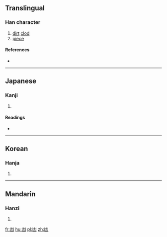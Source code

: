{{also|塊}}
==Translingual==

===Han character===
{{Han char|rn=17|rad=凵|as=03|sn=5|four=|canj=山土 (UG)|ids=⿶[[凵]][[土]]}}

# [[dirt]] [[clod]]
# [[piece]]

====References====
* {{Han ref|kx=0135.070|dkj=01807|dj=0301.030|hdz=10307.050|uh=51F7|ud=20983}}

----

==Japanese==

===Kanji===
{{ja-kanji|grade=|rs=凵03}}

# {{defn|lang=ja|sort=凵03}}

====Readings====
* {{ja-readings|on=[[かい]] (kai), [[け]] (ke)|kun=[[つちくれ]] (tsuchikure)}}

----

==Korean==

===Hanja===
{{ko-hanja|hangeul=괴|rv=goe|mr=koe|y=koy}}

# {{defn|lang=ko|sort=凵03}}

----

==Mandarin==

===Hanzi===
{{cmn-hanzi|pin=[[kuài]] ([[kuai4]])|wg=[[k'uai4|k'uai<sup>4</sup>]]}}

# {{defn|lang=cmn|sort=凵03}}

[[fr:凷]]
[[hu:凷]]
[[pl:凷]]
[[zh:凷]]